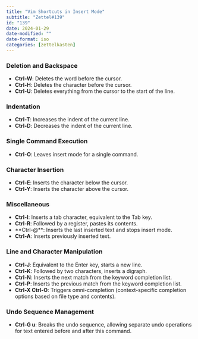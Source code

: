```yaml
---
title: "Vim Shortcuts in Insert Mode"
subtitle: "Zettel#139"
id: "139"
date: 2024-01-29
date-modified: ""
date-format: iso
categories: [zettelkasten]
---
```

### Deletion and Backspace

* **Ctrl-W**: Deletes the word before the cursor.
* **Ctrl-H**: Deletes the character before the cursor.
* **Ctrl-U**: Deletes everything from the cursor to the start of the line.

### Indentation

* **Ctrl-T**: Increases the indent of the current line.
* **Ctrl-D**: Decreases the indent of the current line.

### Single Command Execution

* **Ctrl-O**: Leaves insert mode for a single command.

### Character Insertion

* **Ctrl-E**: Inserts the character below the cursor.
* **Ctrl-Y**: Inserts the character above the cursor.

### Miscellaneous

* **Ctrl-I**: Inserts a tab character, equivalent to the Tab key.
* **Ctrl-R**: Followed by a register, pastes its contents.
* **Ctrl-@**: Inserts the last inserted text and stops insert mode.
* **Ctrl-A**: Inserts previously inserted text.

### Line and Character Manipulation

* **Ctrl-J**: Equivalent to the Enter key, starts a new line.
* **Ctrl-K**: Followed by two characters, inserts a digraph.
* **Ctrl-N**: Inserts the next match from the keyword completion list.
* **Ctrl-P**: Inserts the previous match from the keyword completion list.
* **Ctrl-X Ctrl-O**: Triggers omni-completion (context-specific completion options based on file type and contents).

### Undo Sequence Management

* **Ctrl-G u**: Breaks the undo sequence, allowing separate undo operations for text entered before and after this command.
